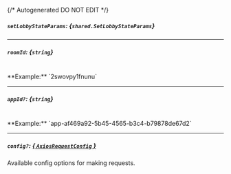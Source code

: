 {/* Autogenerated DO NOT EDIT  */}

##### `setLobbyStateParams`: *{`shared.SetLobbyStateParams`}*
<Collapsible openLabel={Labels.showProperties} closeLabel={Labels.hideProperties}>
    <SetLobbyStateParams/>
</Collapsible>

---
##### `roomId`: *{`string`}*
<br/>
**Example:** `2swovpy1fnunu`

---
##### `appId?`: *{`string`}*
<br/>
**Example:** `app-af469a92-5b45-4565-b3c4-b79878de67d2`

---
##### `config?`: [*{ `AxiosRequestConfig` }*](https://axios-http.com/docs/req_config)
Available config options for making requests.


